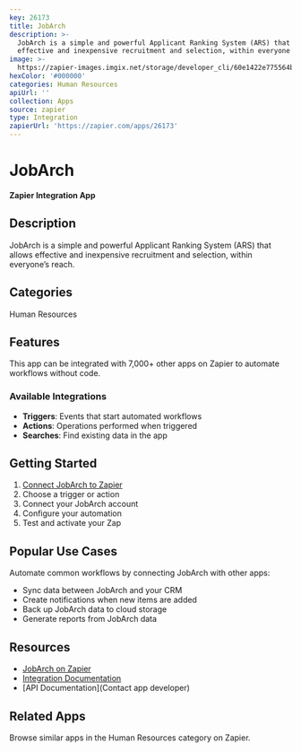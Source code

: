 ```yaml
---
key: 26173
title: JobArch
description: >-
  JobArch is a simple and powerful Applicant Ranking System (ARS) that allows
  effective and inexpensive recruitment and selection, within everyone’s reach.
image: >-
  https://zapier-images.imgix.net/storage/developer_cli/60e1422e775564b6feda53f09f06fcbf.png?auto=format%2Ccompress&ixlib=python-3.0.0&q=50
hexColor: '#000000'
categories: Human Resources
apiUrl: ''
collection: Apps
source: zapier
type: Integration
zapierUrl: 'https://zapier.com/apps/26173'
---
```

# JobArch

**Zapier Integration App**

## Description

JobArch is a simple and powerful Applicant Ranking System (ARS) that allows effective and inexpensive recruitment and selection, within everyone’s reach.

## Categories

Human Resources

## Features

This app can be integrated with 7,000+ other apps on Zapier to automate workflows without code.

### Available Integrations

- **Triggers**: Events that start automated workflows
- **Actions**: Operations performed when triggered
- **Searches**: Find existing data in the app

## Getting Started

1. [Connect JobArch to Zapier](https://zapier.com/apps/26173)
2. Choose a trigger or action
3. Connect your JobArch account
4. Configure your automation
5. Test and activate your Zap

## Popular Use Cases

Automate common workflows by connecting JobArch with other apps:

- Sync data between JobArch and your CRM
- Create notifications when new items are added
- Back up JobArch data to cloud storage
- Generate reports from JobArch data

## Resources

- [JobArch on Zapier](https://zapier.com/apps/26173)
- [Integration Documentation](https://zapier.com/apps/26173/integrations)
- [API Documentation](Contact app developer)

## Related Apps

Browse similar apps in the Human Resources category on Zapier.
